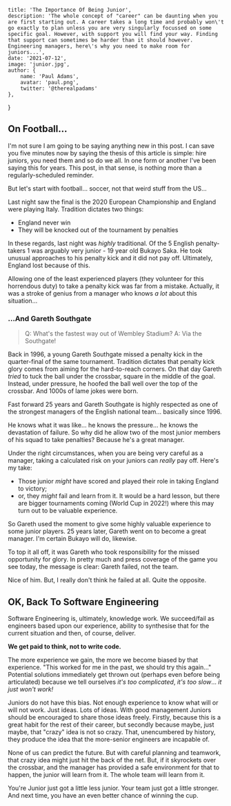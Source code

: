 
    title: 'The Importance Of Being Junior',
    description: 'The whole concept of "career" can be daunting when you are first starting out. A career takes a long time and probably won\'t go exactly to plan unless you are very singularly focussed on some specific goal. However, with support you will find your way. Finding that support can sometimes be harder than it should however. Engineering managers, here\'s why you need to make room for juniors...',
    date: '2021-07-12',
    image: 'junior.jpg',
    author: {
        name: 'Paul Adams',
        avatar: 'paul.png',
        twitter: '@therealpadams'
    },
}



## On Football...

I'm not sure I am going to be saying anything new in this post. I can save you five minutes now by saying the thesis of this article is simple: hire juniors, you need them and so do we all. In one form or another I've been saying this for years. This post, in that sense, is nothing more than a regularly-scheduled reminder.

But let's start with football... soccer, not that weird stuff from the US...

Last night saw the final is the 2020 European Championship and England were playing Italy. Tradition dictates two things:

- England never win
- They will be knocked out of the tournament by penalties

In these regards, last night was _highly_ traditional. Of the 5 English penalty-takers 1 was arguably very junior - 19 year old Bukayo Saka. He took unusual approaches to his penalty kick and it did not pay off. Ultimately, England lost because of this.

Allowing one of the least experienced players (they volunteer for this horrendous duty) to take a penalty kick was far from a mistake. Actually, it was a stroke of genius from a manager who knows _a lot_ about this situation...

### ...And Gareth Southgate

> Q: What's the fastest way out of Wembley Stadium?
> A: Via the Southgate!

Back in 1996, a young Gareth Southgate missed a penalty kick in the quarter-final of the same tournament. Tradition dictates that penalty kick glory comes from aiming for the hard-to-reach corners. On that day Gareth _tried_ to tuck the ball under the crossbar, square in the middle of the goal. Instead, under pressure, he hoofed the ball well over the top of the crossbar. And 1000s of lame jokes were born.

Fast forward 25 years and Gareth Southgate is highly respected as one of the strongest managers of the English national team... basically since 1996.

He knows what it was like... he knows the pressure... he knows the devastation of failure. So why did he allow two of the most junior members of his squad to take penalties? Because he's a great manager.

Under the right circumstances, when you are being very careful as a manager, taking a calculated risk on your juniors can _really_ pay off. Here's my take:

- Those junior _might_ have scored and played their role in taking England to victory;
- or, they _might_ fail and learn from it. It would be a hard lesson, but there are bigger tournaments coming (World Cup in 2022!) where this may turn out to be valuable experience.

So Gareth used the moment to give some highly valuable experience to some junior players. 25 years later, Gareth went on to become a great manager. I'm certain Bukayo will do, likewise.

To top it all off, it was Gareth who took responsibility for the missed opportunity for glory. In pretty much and press coverage of the game you see today, the message is clear: Gareth failed, not the team.

Nice of him. But, I really don't think he failed at all. Quite the opposite.

## OK, Back To Software Engineering

Software Engineering is, ultimately, knowledge work. We succeed/fail as engineers based upon our experience, ability to synthesise that for the current situation and then, of course, deliver.

**We get paid to think, not to write code.**

The more experience we gain, the more we become biased by that experience. "This worked for me in the past, we should try this again..." Potential solutions immediately get thrown out (perhaps even before being articulated) because we tell ourselves _it's too complicated_, _it's too slow_... _it just won't work!_

Juniors do not have this bias. Not enough experience to know what will or will not work. Just ideas. Lots of ideas. With good management Juniors should be encouraged to share those ideas freely. Firstly, because this is a great habit for the rest of their career, but secondly because maybe, just maybe, that "crazy" idea is not so crazy. That, unencumbered by history, they produce the idea that the more-senior engineers are incapable of.

None of us can predict the future. But with careful planning and teamwork, that crazy idea might just hit the back of the net. But, if it skyrockets over the crossbar, and the manager has provided a safe environment for that to happen, the junior will learn from it. The whole team will learn from it.

You're Junior just got a little less junior. Your team just got a little stronger. And next time, you have an even better chance of winning the cup.
